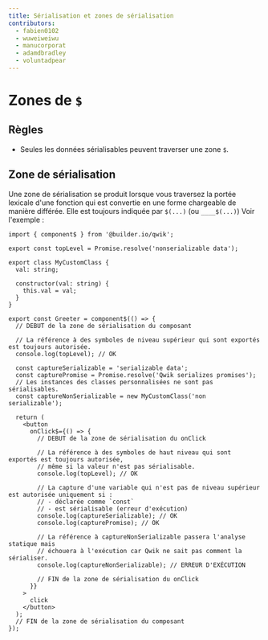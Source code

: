 ```yaml
---
title: Sérialisation et zones de sérialisation
contributors:
  - fabien0102
  - wuweiweiwu
  - manucorporat
  - adamdbradley
  - voluntadpear
---
```


# Zones de `$`

## Règles

- Seules les données sérialisables peuvent traverser une zone `$`.

## Zone de sérialisation

Une zone de sérialisation se produit lorsque vous traversez la portée lexicale d'une fonction qui est convertie en une forme chargeable de manière différée. Elle est toujours indiquée par `$(...)` (ou `____$(...)`) Voir l'exemple :

```tsx
import { component$ } from '@builder.io/qwik';

export const topLevel = Promise.resolve('nonserializable data');

export class MyCustomClass {
  val: string;

  constructor(val: string) {
    this.val = val;
  }
}

export const Greeter = component$(() => {
  // DEBUT de la zone de sérialisation du composant

  // La référence à des symboles de niveau supérieur qui sont exportés est toujours autorisée.
  console.log(topLevel); // OK

  const captureSerializable = 'serializable data';
  const capturePromise = Promise.resolve('Qwik serializes promises');
  // Les instances des classes personnalisées ne sont pas sérialisables.
  const captureNonSerializable = new MyCustomClass('non serializable');

  return (
    <button
      onClick$={() => {
        // DEBUT de la zone de sérialisation du onClick

        // La référence à des symboles de haut niveau qui sont exportés est toujours autorisée,
        // même si la valeur n'est pas sérialisable.
        console.log(topLevel); // OK

        // La capture d'une variable qui n'est pas de niveau supérieur est autorisée uniquement si :
        // - déclarée comme `const`
        // - est sérialisable (erreur d'exécution)
        console.log(captureSerializable); // OK
        console.log(capturePromise); // OK

        // La référence à captureNonSerializable passera l'analyse statique mais
        // échouera à l'exécution car Qwik ne sait pas comment la sérialiser.
        console.log(captureNonSerializable); // ERREUR D'EXÉCUTION

        // FIN de la zone de sérialisation du onClick
      }}
    >
      click
    </button>
  );
  // FIN de la zone de sérialisation du composant
});
```
